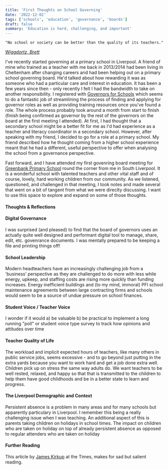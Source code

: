 ```yaml
---
title: 'First Thoughts on School Governing'
date: '2022-12-02'
tags: ['schools', 'education', 'governance', 'boards']
draft: false
summary: 'Education is hard, challenging, and important'
---
```


```
"No school or society can be better than the quality of its teachers."
```

[_Wiggdortz, Brett_](https://changemakers.works/podcasts/transforming-education-why-its-the-civil-rights-issue-of-our-time-brett-wigdortz-founder-of-teach-first-and-ceo-of-tiney/)

I've recently started governing at a primary school in Liverpool. A friend of mine who trained as a teacher with me back in 2013/2014 had been living in
Cheltenham after changing careers and had been helping out on a primary school governing board. He'd talked about how rewarding it was as someone who had
a particular care and interest in education. It has been a few years since then - only recently I felt I had the bandwidth to take on another responsibility.
I registered with [Governors for Schools](https://governorsforschools.org.uk/) which seems to do a fantastic job of streamlining the process of finding and
applying for governor roles as well as providing training resources once you've found a role. The whole process probably took around a month from start to finish
(finish being confirmed as governor by the rest of the governors on the board at the first meeting I attended). At first, I had thought that a secondary school
might be a better fit for me as I'd had experience as a teacher and literacy coordinator in a secondary school. However, after speaking with my friend, I decided
to go for a role at a primary school. My friend described how he thought coming from a higher school experience meant that he had a different, useful
perspective to offer when analysing the school from a governance perspective.

Fast forward, and I have attended my first govenring board meeting for [Greenbank Primary School](https://greenbank-primary.co.uk/) round the corner from me in South Liverpool. It is a wonderful
school with talented teachers and other vital staff and of course, lovely, hard working children from our community. As we listened, questioned, and challenged in that meeting, I took notes and
made several that went on a bit of tangent from what we were direclty discussing. I want to use this space to explore and expand on some of those thoughts.

#### Thoughts & Reflections

#### Digital Governance

I was surprised (and pleased) to find that the board of governors uses an actually quite well designed and performant digital tool to manage, share, edit, etc. govenrance documents. I was mentally prepared to be keeping a file and printing things off!

#### School Leadership

Modern headteachers have an increasingly challenging job from a 'business' perspective as they are challenged to do more with less while energy, upkeep, and staffing costs are rising more quickly
than funding increases. Energy inefficient buildings and (to my mind, immoral) PFI school maintenance agreements between large contracting firms and schools would seem to be a source of undue
pressure on school finances.

#### Student Voice / Teacher Voice

I wonder if it would a) be valuable b) be practical to implement a long running "poll" or student voice type survey to track how opinions and attitudes over time

#### Teacher Quality of Life

The workload and implicit expected hours of teachers, like many others in public service jobs, seems excessive - and to go beyond just putting in the extra yards because you want to work hard and get a job done extra well.
Children pick up on stress the same way adults do. We want teachers to be well rested, relaxed, and happy so that that is transmitted to the children to help them have good childhoods and be in a better state to learn and progress.

#### The Liverpool Demographic and Context

Persistent absence is a problem in many areas and for many schools but apparently particulary in Liverpool. I remember this being a really challenging issue when I was teaching. An additional aspect of this is parents taking children
on holidays in school times. The impact on children who are taken on holiday on top of already persistent absence as opposed to regular attenders who are taken on holiday

#### Further Reading

This article by [James Kirkup](https://www.thetimes.co.uk/article/james-kirkup-theres-a-deafening-silence-on-education-from-both-parties-well-all-pay-the-price-2gf0wptxq) at the Times, makes for sad but salient reading.
